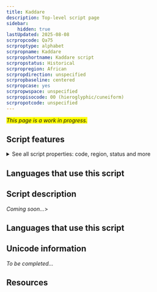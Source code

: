 ```yaml
---
title: Kaddare
description: Top-level script page
sidebar:
    hidden: true
lastUpdated: 2025-08-08
scrpropcode: Qa75
scrproptype: alphabet
scrpropname: Kaddare
scrpropshortname: Kaddare script
scrpropstatus: Historical
scrpropregion: African
scrpropdirection: unspecified
scrpropbaseline: centered
scrpropcase: yes
scrpropwspace: unspecified
scrpropisocode: 00 (hieroglyphic/cuneiform)
scrpropotcode: unspecified
---
```


<span style='background-color:yellow'>_This page is a work in progress._</span>


## Script features

<details>
<summary> See all script properties: code, region, status and more</summary>
<ScriptInfo />
</details>

## Languages that use this script

<WsList script='Qa75' wsMax='5' />

## Script description

_Coming soon..._>

## Languages that use this script

<WsList script='Qa75' wsMax='5' />

## Unicode information

_To be completed..._

## Resources

<ScriptResources detailSummary='seemore' />

